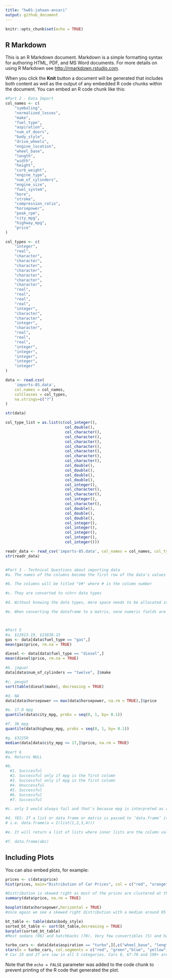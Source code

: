 ```yaml
---
title: "hw01-jahaan-ansari"
output: github_document
---
```


```r
knitr::opts_chunk$set(echo = TRUE)
```

## R Markdown

This is an R Markdown document. Markdown is a simple formatting syntax for authoring HTML, PDF, and MS Word documents. For more details on using R Markdown see <http://rmarkdown.rstudio.com>.

When you click the **Knit** button a document will be generated that includes both content as well as the output of any embedded R code chunks within the document. You can embed an R code chunk like this:

```r

#Part 2 - Data Import
col_names <- c(
    "symboling",
    "normalized_losses",
    "make",
    "fuel_type",
    "aspiration",
    "num_of_doors",
    "body_style",
    "drive_wheels",
    "engine_location",
    "wheel_base",
    "length",
    "width",
    "height",
    "curb_weight",
    "engine_type",
    "num_of_cylinders",
    "engine_size",
    "fuel_system",
    "bore",
    "stroke",
    "compression_ratio",
    "horsepower",
    "peak_rpm",
    "city_mpg",
    "highway_mpg",
    "price"
)

col_types <- c(
    "integer",
    "real",
    "character",
    "character",
    "character",
    "character",
    "character",
    "character",
    "character",
    "real",
    "real",
    "real",
    "real",
    "integer",
    "character",
    "character",
    "integer",
    "character",
    "real",
    "real",
    "real",
    "integer",
    "integer",
    "integer",
    "integer",
    "integer"
)

data <- read.csv(
    'imports-85.data',
    col.names = col_names,
    colClasses = col_types,
    na.strings=c("?")
)

str(data)

col_type_list = as.list(c(col_integer(),
                          col_double(),
                          col_character(),
                          col_character(),
                          col_character(),
                          col_character(),
                          col_character(),
                          col_character(),
                          col_character(),
                          col_double(),
                          col_double(),
                          col_double(),
                          col_double(),
                          col_integer(),
                          col_character(),
                          col_character(),
                          col_integer(),
                          col_character(),
                          col_double(),
                          col_double(),
                          col_double(),
                          col_integer(),
                          col_integer(),
                          col_integer(),
                          col_integer(),
                          col_integer()))

readr_data <- read_csv('imports-85.data', col_names = col_names, col_types = col_type_list)
str(readr_data)


#Part 3 - Technical Questions about importing data
#a. The names of the columns become the first row of the data's values for the respective column. For numerical columns the comlumn name is preceeded by and X. (i.e. a column with the first value 77 will be called "X77")

#b. The columns will be titled "V#" where # is the column number

#c. They are converted to <chr> data types

#d. Without knowing the data types, more space needs to be allocated in order to remain flexible and store any possible type of data. By defining the data types before hand less space is necessary.

#e. When converting the dataframe to a matrix, none numeric fields are converted to NA



#Part 5
#a. $12913.19, $15838.15
gas <- data[data$fuel_type == "gas",]
mean(gas$price, rm.na = TRUE)

diesel <- data[data$fuel_type == "diesel",]
mean(diesel$price, rm.na = TRUE)

#b. jaguar
data[data$num_of_cylinders == "twelve", ]$make

#c. peugot
sort(table(diesel$make), decreasing = TRUE)

#d. NA
data[data$horsepower == max(data$horsepower, na.rm = TRUE),]$price

#e. 17.0 mpg
quantile(data$city_mpg, probs = seq(0, 1, by= 0.1))

#f. 38 mpg
quantile(data$highway_mpg, probs = seq(0, 1, by= 0.1))

#g. $32250
median(data[data$city_mpg <= 17,]$price, na.rm = TRUE)

#part 6
#a. Returns NULL

#b.
  #1. Succcesful
  #2. Successful only if mpg is the first column
  #3. Successful only if mpg is the first column
  #4. Unuccessful 
  #5. Successful
  #6. Successful
  #7. Successful

#c. only 3 would always fail and that's because mpg is interpreted as a variable rather than a string. if mpg <- "mpg" then it would actually work

#d. YES: If a list or data frame or matrix is passed to ‘data.frame’ it is as if each component or column had been passed as a separate argument
# i.e. data.frame(a = I(list(1,2,3,4)))

#e. It will return a list of lists where inner lists are the column values

#f. data.frame(abc)
```

## Including Plots

You can also embed plots, for example:

```r
prices <- c(data$price)
hist(prices, main="Distribution of Car Prices", col = c("red", "orange", "yellow", "green", "blue", "purple", "grey", "black", "white"))

#Distribution is skewed right as most of the prices are clustered at the lower end. The stats (mean etc) are shown below
summary(data$price, na.rm = TRUE)

boxplot(data$horsepower,horizontal = TRUE)
#once again we see a skewed right distribution with a median around 95 HP and 75% of the data below ~120 HP. There are 4 outliers with HP > 200

bt_table <- table(data$body_style)
sorted_bt_table <- sort(bt_table,decreasing = TRUE)
barplot(sorted_bt_table)
#Most sedans (96) and hatchbacks (70). Very few convertibles (5) and hardtops (8). There are 25 stationwagons.

turbo_cars <- data[data$aspiration == "turbo",][,c("wheel_base", "length", "width", "height", "price")]
stars(x = turbo_cars, col.segments = c("red", "green","blue", "yellow", "orange"), draw.segments = TRUE)
# Car 23 and 27 are low in all 5 categories. Cars 8, 67-70 and 199+ are all high in these categories


```

Note that the `echo = FALSE` parameter was added to the code chunk to prevent printing of the R code that generated the plot.
